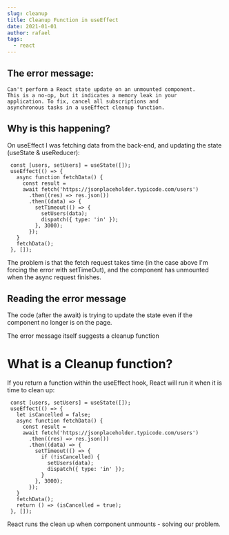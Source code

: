 ```yaml
---
slug: cleanup
title: Cleanup Function in useEffect
date: 2021-01-01
author: rafael
tags:
  - react
---
```


## The error message:

```
Can't perform a React state update on an unmounted component.
This is a no-op, but it indicates a memory leak in your
application. To fix, cancel all subscriptions and
asynchronous tasks in a useEffect cleanup function.
```

## Why is this happening?

On useEffect I was fetching data from the back-end, and updating the state (useState & useReducer):

```
 const [users, setUsers] = useState([]);
 useEffect(() => {
   async function fetchData() {
     const result =
     await fetch('https://jsonplaceholder.typicode.com/users')
       .then((res) => res.json())
       .then((data) => {
         setTimeout(() => {
           setUsers(data);
           dispatch({ type: 'in' });
         }, 3000);
       });
   }
   fetchData();
 }, []);

```

The problem is that the fetch request takes time (in the case above I'm forcing the error with setTimeOut), and the component has unmounted when the async request finishes.

## Reading the error message

The code (after the await) is trying to update the state even if the component no longer is on the page.

The error message itself suggests a cleanup function

# What is a Cleanup function?

If you return a function within the useEffect hook, React will run it when it is time to clean up:

```
 const [users, setUsers] = useState([]);
 useEffect(() => {
   let isCancelled = false;
   async function fetchData() {
     const result =
     await fetch('https://jsonplaceholder.typicode.com/users')
       .then((res) => res.json())
       .then((data) => {
         setTimeout(() => {
           if (!isCancelled) {
             setUsers(data);
             dispatch({ type: 'in' });
           }
         }, 3000);
       });
   }
   fetchData();
   return () => (isCancelled = true);
 }, []);

```

React runs the clean up when component unmounts - solving our problem.
